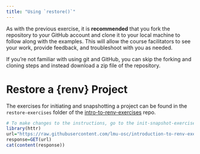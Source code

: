 ```yaml
---
title: "Using `restore()`"
---
```


As with the previous exercise, it is **recommended** that you fork the repository to your GitHub account and clone it to your local machine to follow along with the examples. This will allow the course facilitators to see your work, provide feedback, and troubleshoot with you as needed.

If you're not familiar with using git and GitHub, you can skip the forking and cloning steps and instead download a zip file of the repository.


<!-- ``` r -->
<!-- renv::dependencies() -->
<!-- #> Finding R package dependencies ... Done! -->
<!-- #>                                                                                                                      Source -->
<!-- #> 1  /Users/<USER>/Documents/Coding/Open Science Center/introduction-to-renv-exercises/restore-exercises/billboard_100.R -->
<!-- #> 2  /Users/<USER>/Documents/Coding/Open Science Center/introduction-to-renv-exercises/restore-exercises/billboard_100.R -->
<!-- #> 3 /Users/<USER>/Documents/Coding/Open Science Center/introduction-to-renv-exercises/restore-exercises/presentation.qmd -->
<!-- #> 4 /Users/<USER>/Documents/Coding/Open Science Center/introduction-to-renv-exercises/restore-exercises/presentation.qmd -->
<!-- #> 5 /Users/<USER>/Documents/Coding/Open Science Center/introduction-to-renv-exercises/restore-exercises/presentation.qmd -->
<!-- #> 6        /Users/<USER>/Documents/Coding/Open Science Center/introduction-to-renv-exercises/restore-exercises/renv.lock -->
<!-- #>     Package Require Version   Dev -->
<!-- #> 1     dplyr                 FALSE -->
<!-- #> 2     tidyr                 FALSE -->
<!-- #> 3     dplyr                 FALSE -->
<!-- #> 4   ggplot2                 FALSE -->
<!-- #> 5 rmarkdown                 FALSE -->
<!-- #> 6      renv                 FALSE -->
<!-- ``` -->

<!-- > Warning message: -->
<!-- The 'yaml' package is required to parse dependencies within Quarto Markdown files -->
<!-- Consider installing it with `install.packages("yaml")`.  -->


# Restore a {renv} Project

The exercises for initiating and snapshotting a project can be found in the `restore-exercises` folder of the [intro-to-renv-exercises](https://github.com/lmu-osc/introduction-to-renv-exercises) repo.


```r

# To make changes to the instructions, go to the init-snapshot-exercises-instructions.md file in the intro-to-renv-exercises repository!
library(httr)
url="https://raw.githubusercontent.com/lmu-osc/introduction-to-renv-exercises/main/restore-exercises/README.md"
response=GET(url)
cat(content(response))

```
